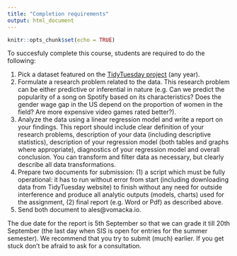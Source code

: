 ```yaml
---
title: "Completion requirements"
output: html_document
---
```


```r
knitr::opts_chunk$set(echo = TRUE)
```

To succesfuly complete this course, students are required to do the following:

1) Pick a dataset featured on the [TidyTuesday project](https://github.com/rfordatascience/tidytuesday) (any year).
2) Formulate a research problem related to the data. This research problem can be either predictive or inferential in nature (e.g. Can we predict the popularity of a song on Spotify based on its characteristics? Does the gender wage gap in the US depend on the proportion of women in the field? Are more expensive video games rated better?).
3) Analyze the data using a linear regression model and write a report on your findings. This report should include clear definition of your research problems, description of your data (including descriptive statistics), description of your regression model (both tables and graphs where appropriate), diagnostics of your regression model and overall conclusion. You can transform and filter data as necessary, but clearly describe all data transformations.
4) Prepare two documents for submission: (1) a script which must be fully operational: it has to run without error from start (including downloading data from TidyTuesday website) to finish without any need for outside interference and produce all analytic outputs (models, charts) used for the assignment, (2) final report (e.g. Word or Pdf) as described above. 
5) Send both document to ales@vomacka.io.

The due date for the report is 5th September so that we can grade it till 20th September (the last day when SIS is open for entries for the summer semester). We recommend that you try to submit (much) earlier. If you get stuck don't be afraid to ask for a consultation.